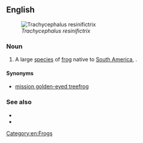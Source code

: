 ==English==
[[File:Trachycephalus resinifictrix -Warsaw Zoo, Poland-8a.jpg|right|thumb|''Trachycephalus resinifictrix'']]

===Noun===
{{en-noun|head=[[Amazon]] [[milk]] [[frog]]}}

# A large [[species]] of [[frog]] native to [[South America]], {{taxlink|Trachycephalus resinifictrix|species|noshow=1}}.

====Synonyms====
* [[mission golden-eyed treefrog]]

===See also===
* {{pedia}}
* {{specieslite|Trachycephalus resinifictrix}}

[[Category:en:Frogs]]